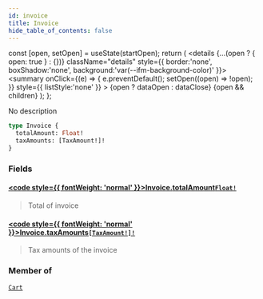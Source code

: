 ```yaml
---
id: invoice
title: Invoice
hide_table_of_contents: false
---
```







  const [open, setOpen] = useState(startOpen);
  return (
    <details {...(open ? { open: true } : {})} className="details" style={{ border:'none', boxShadow:'none', background:'var(--ifm-background-color)' }}>
      <summary
        onClick={(e) => {
          e.preventDefault();
          setOpen((open) => !open);
        }}
        style={{ listStyle:'none' }}
      >
      {open ? dataOpen : dataClose}
      </summary>
      {open && children}
    </details>
  );
};








No description


```graphql
type Invoice {
  totalAmount: Float!
  taxAmounts: [TaxAmount!]!
}
```




### Fields

#### [<code style={{ fontWeight: 'normal' }}>Invoice.<b>totalAmount</b></code>](#)<Bullet />[`Float!`](/gql-api/scalars/float) <Badge class="badge badge--secondary" text="non-null"/> <Badge class="badge badge--secondary" text="scalar"/> 
> 
> 
> Total of invoice
> 

#### [<code style={{ fontWeight: 'normal' }}>Invoice.<b>taxAmounts</b></code>](#)<Bullet />[`[TaxAmount!]!`](/gql-api/objects/tax-amount) <Badge class="badge badge--secondary" text="non-null"/> <Badge class="badge badge--secondary" text="object"/> 
> 
> 
> Tax amounts of the invoice
> 



### Member of

[`Cart`](/gql-api/objects/cart)  <Badge class="secondary" text="object"/>

